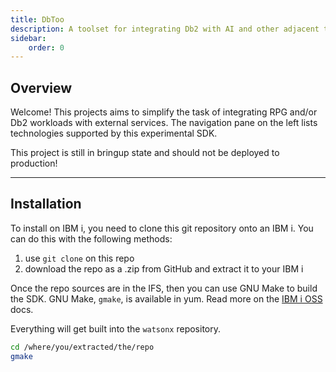 ```yaml
---
title: DbToo
description: A toolset for integrating Db2 with AI and other adjacent technologies/services
sidebar:
    order: 0
---
```


## Overview
Welcome! This projects aims to simplify the task of integrating RPG and/or Db2 workloads with external services. 
The navigation pane on the left lists technologies supported by this experimental SDK.

<Aside type="note">This project is still in bringup state and should not be deployed to production!</Aside>

----
## Installation

To install on IBM i, you need to clone this git repository onto an IBM i. You can do this with the following methods:

1. use `git clone` on this repo
2. download the repo as a .zip from GitHub and extract it to your IBM i

Once the repo sources are in the IFS, then you can use GNU Make to build the SDK. GNU Make, `gmake`, is available in yum. Read more on the [IBM i OSS](https://ibmi-oss-docs.readthedocs.io/en/latest/yum/README.html#installation) docs.

Everything will get built into the `watsonx` repository.

```sh
cd /where/you/extracted/the/repo
gmake
```